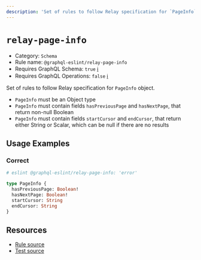```yaml
---
description: 'Set of rules to follow Relay specification for `PageInfo` object.'
---
```


# `relay-page-info`

- Category: `Schema`
- Rule name: `@graphql-eslint/relay-page-info`
- Requires GraphQL Schema: `true`
  [ℹ️](/docs/getting-started#extended-linting-rules-with-graphql-schema)
- Requires GraphQL Operations: `false`
  [ℹ️](/docs/getting-started#extended-linting-rules-with-siblings-operations)

Set of rules to follow Relay specification for `PageInfo` object.

- `PageInfo` must be an Object type
- `PageInfo` must contain fields `hasPreviousPage` and `hasNextPage`, that return non-null Boolean
- `PageInfo` must contain fields `startCursor` and `endCursor`, that return either String or Scalar,
  which can be null if there are no results

## Usage Examples

### Correct

```graphql
# eslint @graphql-eslint/relay-page-info: 'error'

type PageInfo {
  hasPreviousPage: Boolean!
  hasNextPage: Boolean!
  startCursor: String
  endCursor: String
}
```

## Resources

- [Rule source](https://github.com/B2o5T/graphql-eslint/tree/master/packages/plugin/src/rules/relay-page-info.ts)
- [Test source](https://github.com/B2o5T/graphql-eslint/tree/master/packages/plugin/__tests__/relay-page-info.spec.ts)
